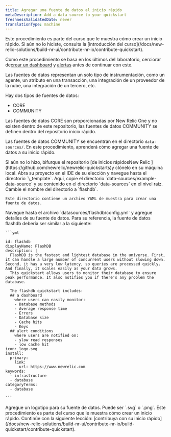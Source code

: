 ```yaml
---
title: Agregar una fuente de datos al inicio rápido
metaDescription: Add a data source to your quickstart
freshnessValidatedDate: never
translationType: machine
---
```


<Callout variant="tip">
  Este procedimiento es parte del curso que le muestra cómo crear un inicio rápido. Si aún no lo hiciste, consulta la [introducción del curso](/docs/new-relic-solutions/build-nr-ui/contribute-nr-io/contribute-quickstart).

  Como este procedimiento se basa en los últimos del laboratorio, cerciorar de[crear un dashboard](/docs/new-relic-solutions/build-nr-ui/contribute-nr-io/create-a-dashboard) y [alertas](/docs/new-relic-solutions/build-nr-ui/contribute-nr-io/create-alerts/) antes de continuar con este.
</Callout>

Las fuentes de datos representan un solo tipo de instrumentación, como un agente, un atributo en una transacción, una integración de un proveedor de la nube, una integración de un tercero, etc.

Hay dos tipos de fuentes de datos:

* CORE
* COMMUNITY

Las fuentes de datos CORE son proporcionadas por New Relic One y no existen dentro de este repositorio, las fuentes de datos COMMUNITY se definen dentro del repositorio inicio rápido.

Las fuentes de datos COMMUNITY se encuentran en el directorio `data-sources/`. En este procedimiento, aprenderá cómo agregar una fuente de datos a su inicio rápido.

<Steps>
  <Step>
    Si aún no lo hizo, bifurque el repositorio [de inicios rápidosNew Relic ](https://github.com/newrelic/newrelic-quickstarts)y clónelo en su máquina local.
  </Step>

  <Step>
    Abra su proyecto en el IDE de su elección y navegue hasta el directorio `\_template`.
  </Step>

  <Step>
    Aquí, copie el directorio `data-sources/example-data-source` y su contenido en el directorio `data-sources` en el nivel raíz. Cambie el nombre del directorio a `flashdb`.

    Este directorio contiene un archivo YAML de muestra para crear una fuente de datos.
  </Step>

  <Step>
    Navegue hasta el archivo `datasources/flashdb/config.yml` y agregue detalles de su fuente de datos. Para su referencia, la fuente de datos flashdb debería ser similar a la siguiente:

    ```yml

    id: flashdb
    displayName: FlashDB
    description: |
      FlashDB is the fastest and lightest database in the universe. First, it can handle a large number of concurrent users without slowing down. Second, it has a very low latency, so queries are processed quickly. And finally, it scales easily as your data grows.
      This quickstart allows users to monitor their database to ensure peak performance. It also notifies you if there's any problem the database. 
  
      The flashdb quickstart includes: 
      ## a dashboard 
        where users can easily monitor:
        - Database methods
        - Average response time
        - Errors
        - Database size
        - Cache hits
        - Keys
      ## alert conditions
        where users are notified on:
        - slow read responses
        - low cache hit 
    icon: logo.svg
    install:
      primary:
        link:
          url: https://www.newrelic.com
    keywords:
      - infrastructure
      - database
    categoryTerms:
      - database

    ```
  </Step>

  <Step>
    Agregue un logotipo para su fuente de datos. Puede ser `.svg` o `.png`.
  </Step>
</Steps>

<Callout variant="tip">
  Este procedimiento es parte del curso que le muestra cómo crear un inicio rápido. Continúe con la siguiente lección: [contribuya con su inicio rápido](/docs/new-relic-solutions/build-nr-ui/contribute-nr-io/build-quickstart/contribute-quickstart).
</Callout>